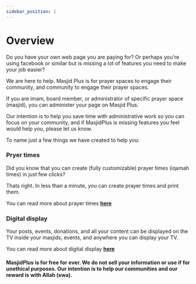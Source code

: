 ```yaml
---
sidebar_position: 1
---
```


# Overview
Do you have your own web page you are paying for? Or perhaps you're using facebook or similar but is missing a lot of features you need to make your job easier?

We are here to help. Masjid Plus is for prayer spaces to engage their community, and community to engage their prayer spaces.

If you are imam, board member, or administrator of specific prayer space (masjid), you can administer your page on Masjid Plus. 

Our intention is to help you save time with administrative work so you can focus on your community, and if MasjidPlus is missing features you feel would help you, please let us know.


To name just a few things we have created to help you:
 
 ### Pryer times
 Did you know that you can create (fully customizable) prayer times (iqamah times) in just few clicks? 

 Thats right. In less than a minute, you can create prayer times and print them.

 You can read more about prayer times **[here](/docs/administrators/prayer-times/overview)**

 ### Digital display
 Your posts, events, donations, and all your content can be displayed on the TV inside your masjids, events, and anywhere you can display your TV.

 You can read more about digital display **[here](/docs/administrators/digital-display/overview)**
 




 #### MasjidPlus is for **free** for ever. We do not sell your information or use if for unethical purposes. Our intention is to help our communities and our reward is with Allah (swa).